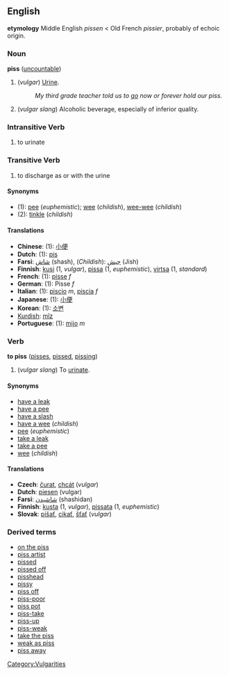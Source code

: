 ==English==
'''etymology''' 
Middle English ''pissen'' < Old French ''pissier'', probably of echoic origin.
===Noun===
'''piss''' ([[uncountable]])

#(''vulgar'') [[Urine]]. 
#:''My third grade teacher told us to [[go]] now or forever hold our piss.''
#(''vulgar slang'') Alcoholic beverage, especially of inferior quality.
===Intransitive Verb===
# to urinate
===Transitive Verb===
# to discharge as or with the urine

====Synonyms====
*(1): [[pee]] (''euphemistic''); [[wee]] (''childish''), [[wee-wee]] (''childish'')
*(2): [[tinkle]] (''childish'')

====Translations====
*'''Chinese''': (1): [[小便]]
*'''Dutch''': (1): [[pis]]
*'''Farsi''': [[شاش]] (shash), (''Childish''): [[جیش]] (Jish)
*'''Finnish''': [[kusi#Finnish|kusi]] (1, ''vulgar''), [[pissa#Finnish|pissa]] (1, ''euphemistic''), [[virtsa]] (1, ''standard'')
*'''French''': (1): [[pisse]] ''f''
*'''German''': (1): Pisse ''f''
*'''Italian''': (1): [[piscio]] ''m'', [[piscia]] ''f''
*'''Japanese''': (1): [[小便]]
*'''Korean''': (1): [[소변]]
*[[Kurdish]]: [[mîz]]
*'''Portuguese''': (1): [[mijo]] ''m''

=== Verb ===
'''to piss''' ([[pisses]], [[pissed]], [[pissing]])

#(''vulgar slang'') To [[urinate]].

====Synonyms====
*[[have a leak]]
*[[have a pee]]
*[[have a slash]]
*[[have a wee]] (''childish'')
*[[pee]] (''euphemistic'')
*[[take a leak]]
*[[take a pee]]
*[[wee]] (''childish'')

==== Translations ====
*'''Czech''': [[čurat]], [[chcát]] (''vulgar'')
*'''Dutch''': [[piesen]] (vulgar)
*'''Farsi''': [[شاشیدن]] (shashidan)
*'''Finnish''': [[kusta]] (1, ''vulgar''), [[pissata]] (1, ''euphemistic'') 
*'''Slovak''': [[pišať]], [[cikať]], [[šťať]] (''vulgar'')

===Derived terms===
*[[on the piss]]
*[[piss artist]]
*[[pissed]]
*[[pissed off]]
*[[pisshead]]
*[[pissy]]
*[[piss off]] <!-- which will include "piss somebody off"-->
*[[piss-poor]]
*[[piss pot]]
*[[piss-take]]
*[[piss-up]]
*[[piss-weak]]
*[[take the piss]]
*[[weak as piss]]
*[[piss away]]

[[Category:Vulgarities]]